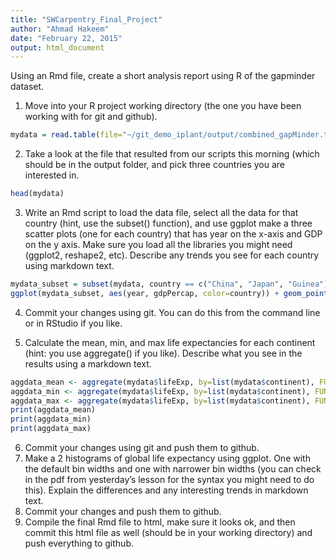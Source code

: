 ```yaml
---
title: "SWCarpentry_Final_Project"
author: "Ahmad Hakeem"
date: "February 22, 2015"
output: html_document
---
```


Using an Rmd file, create a short analysis report using R of the gapminder dataset.

1. Move into your R project working directory (the one you have been working with for git and github).
```r
mydata = read.table(file="~/git_demo_iplant/output/combined_gapMinder.tsv", sep="\t", header=TRUE)
```
2. Take a look at the file that resulted from our scripts this morning (which should be in the output folder, and pick three countries you are interested in.
```r
head(mydata)
```
3. Write an Rmd script to load the data file, select all the data for that country (hint, use the subset() function), and use ggplot make a three scatter plots (one for each country) that has year on the x-axis and GDP on the y axis. Make sure you load all the libraries you might need (ggplot2, reshape2, etc). Describe any trends you see for each country using markdown text.
```r
mydata_subset = subset(mydata, country == c("China", "Japan", "Guinea"))
ggplot(mydata_subset, aes(year, gdpPercap, color=country)) + geom_point() + facet_grid(. ~ country)
```
4. Commit your changes using git. You can do this from the command line or in RStudio if you like.

5. Calculate the mean, min, and max life expectancies for each continent (hint: you use aggregate() if you like). Describe what you see in the results using a markdown text.
```r
aggdata_mean <- aggregate(mydata$lifeExp, by=list(mydata$continent), FUN=mean, na.rm=TRUE)
aggdata_min <- aggregate(mydata$lifeExp, by=list(mydata$continent), FUN=min, na.rm=TRUE)
aggdata_max <- aggregate(mydata$lifeExp, by=list(mydata$continent), FUN=max, na.rm=TRUE)
print(aggdata_mean)
print(aggdata_min)
print(aggdata_max)
```
6. Commit your changes using git and push them to github.
7. Make a 2 histograms of global life expectancy using ggplot. One with the default bin widths and one with narrower bin widths (you can check in the pdf from yesterday's lesson for the syntax you might need to do this). Explain the differences and any interesting trends in markdown text.
8. Commit your changes and push them to github.
9. Compile the final Rmd file to html, make sure it looks ok, and then commit this html file as well (should be in your working directory) and push everything to github.
